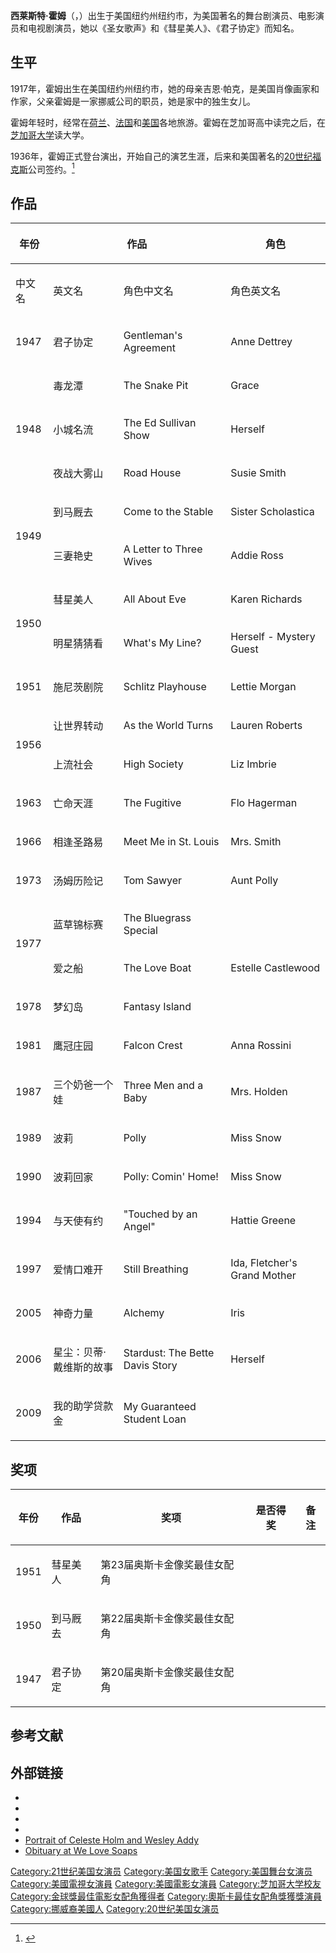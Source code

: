 {{noteTA
|T=zh-hk:絲莉絲·荷瑪;zh-cn:西莱斯特·霍姆;zh-tw:賽麗絲·荷姆;
|1=zh-hk:絲莉絲;zh-cn:西莱斯特;zh-tw:賽麗絲;
|2=zh-hk:荷瑪;zh-cn:霍姆;zh-tw:荷姆;
}}
{{藝人<!--导演、男演员、女演员、男歌手、女歌手、节目主持-->
| 圖片     = Celeste Holm in All About Eve trailer.jpg
| 圖片尺寸 = 220px
| 圖片簡介 = 1950年的霍姆
| 姓名     = 西莱斯特·霍姆
| 類型     = 女艺人
| 原名     = 
| 英文名   = Celeste Holm
| 國籍     = {{USA}}
| 民族     = 
| 出生日期 = {{birth date|1917|04|29}}
| 出生地點 = {{USA}}[[纽约州|纽约州]][[纽约市|纽约市]]
| 逝世日期 = {{death date and age|2012|07|15|1917|04|29}}
| 逝世地點 = {{USA}}纽约州纽约市
| 職業     = [[演员|演员]] 
| 語言     = [[英语|英语]] 
| 教育程度 = 
| 宗教信仰 = [[基督教|基督教]]
| 配偶     = 拉尔夫·纳尔逊<br>（1936–1939） <br>弗朗西斯·戴维斯 <br>（1940–1945） <br>A·邓宁斯·凯勒 <br>（1946–1952） <br>卫斯理·艾迪<br>（1961–1996） <br>弗兰克·奥 <br>（2004–2012）
| 儿女     = 
| 父母     = 
| 活躍年代 = 1937-2012
| 代表作   = 《彗星美人》<br>《到马厩去》 <br>《君子协定》
| 經紀公司 = 20世纪福克斯
| 獎項     =  <!--  {{Awards|award= |year= |title= }} -->
| 網站     = {{URL|http://www.celesteholm.com/}}  
| IMDb     = 
| academyawards='''[[奧斯卡最佳女配角獎|最佳女配角獎]]'''<br>1947年 《[[君子协定|君子协定]]》
| goldenglobeawards='''[[金球獎最佳電影女配角|最佳電影女配角]]'''<br>1947年 《[[君子协定|君子协定]]》
}}
'''西莱斯特·霍姆'''（{{lang-en|'''Celeste Holm'''}}，{{bd|1917年|4月29日|2012年|7月15日|catIdx=X西}}）出生于美国纽约州纽约市，为美国著名的舞台剧演员、电影演员和电视剧演员，她以《圣女歌声》和《彗星美人》、《君子协定》而知名。

== 生平 ==
1917年，霍姆出生在美国纽约州纽约市，她的母亲吉恩·帕克，是美国肖像画家和作家，父亲霍姆是一家挪威公司的职员，她是家中的独生女儿。

霍姆年轻时，经常在[[荷兰|荷兰]]、[[法国|法国]]和[[美国|美国]]各地旅游。霍姆在芝加哥高中读完之后，在[[芝加哥大学|芝加哥大学]]读大学。

1936年，霍姆正式登台演出，开始自己的演艺生涯，后来和美国著名的[[20世纪福克斯|20世纪福克斯]]公司签约。<ref>{{cite web |url= http://people.mtime.com/937670/details.html|title= 霍姆生平|accessdate=2012年 |publisher=时光网 |work= |language =zh-cn}}</ref>

== 作品 ==
{|class="wikitable"
|-
!rowspan="2"| 年份 || colspan="2" | 作品 ||colspan="2"|  角色  ||rowspan="2"| 备注
|-
! 中文名 ||  英文名 || 角色中文名  ||  角色英文名 
|-
|  1947  || 君子协定  || Gentleman's Agreement   ||   Anne Dettrey  || 安妮·戴特瑞 ||  
|-
|rowspan="3 " | 1948 ||   毒龙潭||The Snake Pit   ||  Grace  || 格蕾丝 ||   
|- 
|    小城名流||The Ed Sullivan Show   ||  Herself     ||   她自己  || 电视剧
|- 
|    夜战大雾山||Road House   ||    Susie Smith || 苏西·史密斯 || 
|-
|rowspan=" 2" | 1949 ||   到马厩去||Come to the Stable   ||  Sister Scholastica  ||     ||   
|- 
|   三妻艳史||A Letter to Three Wives   || Addie Ross    || 爱蒂·罗斯 || 
|-
|rowspan="2 " | 1950 ||  彗星美人||All About Eve  ||  Karen Richards  || 凯文·理查森 ||   
|- 
|   明星猜猜看||What's My Line?  ||    Herself - Mystery Guest  || 她自己 || 电视剧
|-
|  1951 ||  施尼茨剧院||Schlitz Playhouse   ||   Lettie Morgan  || 莱蒂·摩根 ||  电视剧
|-
|rowspan="2 " | 1956 ||    让世界转动||As the World Turns  ||    Lauren Roberts ||  萝伦·罗伯茲  ||   
|- 
|   上流社会||High Society   ||   Liz Imbrie  ||     || 
|-
|  1963 ||   亡命天涯||The Fugitive ||  Flo Hagerman   ||  芙萝·何格曼  || 电视剧  
|-
| 1966  || 相逢圣路易||Meet Me in St. Louis    ||  Mrs. Smith   ||   史密斯夫人 ||   
|-
|  1973 ||  汤姆历险记||Tom Sawyer   ||   Aunt Polly  ||  波丽姨妈  ||   
|-
|rowspan=" 2" | 1977 ||   蓝草锦标赛||The Bluegrass Special   ||    ||     ||   
|- 
|   爱之船||The Love Boat   ||   Estelle Castlewood   ||     || 电视剧
|-
|  1978 ||   梦幻岛||Fantasy Island    ||     ||    ||   
|-
|  1981 ||  鹰冠庄园||Falcon Crest     ||   Anna Rossini  ||  安娜  ||   
|-
|  1987 ||   三个奶爸一个娃||Three Men and a Baby     ||  Mrs. Holden   ||    ||   
|-
|  1989 ||   波莉||Polly   ||   Miss Snow  ||    ||   
|-
| 1990  || 波莉回家||Polly: Comin' Home! ||  Miss Snow   ||    ||  
|-
|   1994|| 与天使有约||"Touched by an Angel"     ||    Hattie Greene ||    ||  电视剧
|-
|  1997 ||   爱情口难开||Still Breathing    ||   Ida, Fletcher's Grand Mother  ||    ||   
|-
|   2005||   神奇力量||Alchemy     || Iris    ||    ||   
|-
|  2006 ||  星尘：贝蒂·戴维斯的故事||Stardust: The Bette Davis Story    ||  Herself  || 他自己   ||   
|-
| 2009  ||   我的助学贷款金||My Guaranteed Student Loan     ||     ||    ||   
|}

== 奖项 ==
{| class="wikitable sortable"
|-
! 年份 !! 作品  !! 奖项  !! 是否得奖 !! 备注
|-
| 1951   || 彗星美人    ||   第23届奥斯卡金像奖最佳女配角  ||   {{nom}}   ||  
|-
|  1950  || 到马厩去    || 第22届奥斯卡金像奖最佳女配角    ||   {{nom}}   ||  
|-
|  1947  || 君子协定  ||  第20届奥斯卡金像奖最佳女配角   ||  {{Won}}    ||  
|}

==参考文献==
{{reflist}}

== 外部链接 ==
{{Commons|Celeste Holm}}
* {{IBDB name|id=45451|name=霍姆}}
* {{iobdb|18427}}
*{{IMDb name|id=0002141}}
* {{tcmdb name|88207}}
* [https://web.archive.org/web/20090327093635/http://sargentportraits.com/professionals/loving2.htm Portrait of Celeste Holm and Wesley Addy]  
* [https://archive.is/20130416092218/http://welovesoa.ps/Holm95 Obituary at We Love Soaps]

{{奧斯卡最佳女配角獎 (1941–1960)}}
{{金球獎最佳電影女配角}}
{{Authority control}}
{{DEFAULTSORT:Holm, Celeste}}
[[Category:21世纪美国女演员|Category:21世纪美国女演员]]
[[Category:美国女歌手|Category:美国女歌手]]
[[Category:美国舞台女演员|Category:美国舞台女演员]]
[[Category:美國電視女演員|Category:美國電視女演員]]
[[Category:美國電影女演員|Category:美國電影女演員]]
[[Category:芝加哥大学校友|Category:芝加哥大学校友]]
[[Category:金球獎最佳電影女配角獲得者|Category:金球獎最佳電影女配角獲得者]]
[[Category:奧斯卡最佳女配角獎獲獎演員|Category:奧斯卡最佳女配角獎獲獎演員]]
[[Category:挪威裔美國人|Category:挪威裔美國人]]
[[Category:20世纪美国女演员|Category:20世纪美国女演员]]